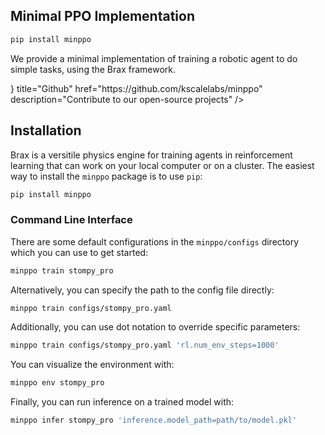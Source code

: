 
## Minimal PPO Implementation

```bash
pip install minppo
```

We provide a minimal implementation of training a robotic agent to do simple tasks, using the Brax framework.

<Cards>
  <Cards.Card
    icon={<FaGithub />}
    title="Github"
    href="https://github.com/kscalelabs/minppo"
    description="Contribute to our open-source projects"
  />
</Cards>

## Installation

Brax is a versitile physics engine for training agents in reinforcement learning that can work on your local computer or on a cluster. The easiest way to install the `minppo` package is to use `pip`:

```bash
pip install minppo
```

### Command Line Interface

There are some default configurations in the `minppo/configs` directory which you can use to get started:

```bash
minppo train stompy_pro
```

Alternatively, you can specify the path to the config file directly:

```bash
minppo train configs/stompy_pro.yaml
```

Additionally, you can use dot notation to override specific parameters:

```bash
minppo train configs/stompy_pro.yaml 'rl.num_env_steps=1000'
```

You can visualize the environment with:

```bash
minppo env stompy_pro
```

Finally, you can run inference on a trained model with:

```bash
minppo infer stompy_pro 'inference.model_path=path/to/model.pkl'
```
